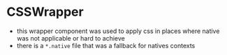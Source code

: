 
<Meta title="Layout/CSSWrapper" component={CSSWrapper} />

# CSSWrapper

-   this wrapper component was used to apply css in places where native was not applicable or hard to achieve
-   there is a `*.native` file that was a fallback for natives contexts

<Story name="CSSWrapper">
    <CSSWrapper />
</Story>
